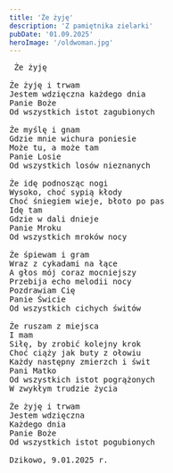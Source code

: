 ```yaml
---
title: 'Że żyję'
description: 'Z pamiętnika zielarki'
pubDate: '01.09.2025'
heroImage: '/oldwoman.jpg'
---
```

<pre>
 Że żyję

Że żyję i trwam 
Jestem wdzięczna każdego dnia
Panie Boże 
Od wszystkich istot zagubionych

Że myślę i gnam
Gdzie mnie wichura poniesie
Może tu, a może tam
Panie Losie 
Od wszystkich losów nieznanych

Że idę podnosząc nogi
Wysoko, choć sypią kłody
Choć śniegiem wieje, błoto po pas
Idę tam
Gdzie w dali dnieje
Panie Mroku
Od wszystkich mroków nocy

Że śpiewam i gram
Wraz z cykadami na łące
A głos mój coraz mocniejszy
Przebija echo melodii nocy
Pozdrawiam Cię 
Panie Świcie
Od wszystkich cichych świtów

Że ruszam z miejsca
I mam
Siłę, by zrobić kolejny krok
Choć ciąży jak buty z ołowiu
Każdy następny zmierzch i świt
Pani Matko
Od wszystkich istot pogrążonych
W zwykłym trudzie życia

Że żyję i trwam
Jestem wdzięczna 
Każdego dnia
Panie Boże 
Od wszystkich istot pogubionych

Dzikowo, 9.01.2025 r.

</pre>
